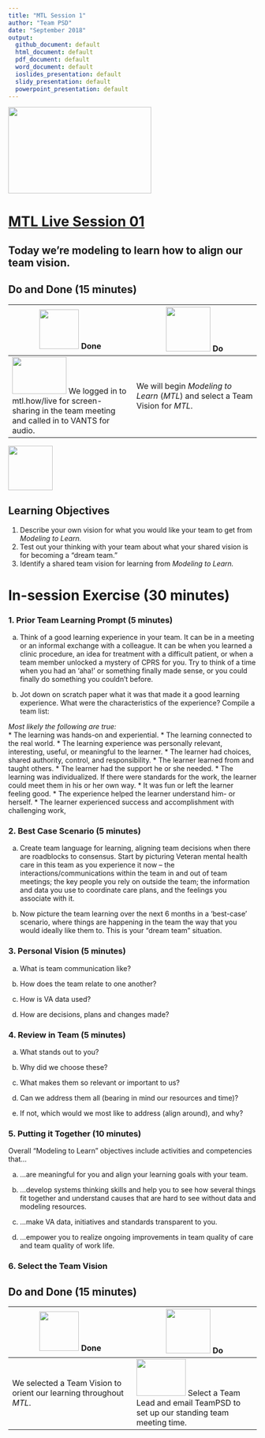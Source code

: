 ```yaml
---
title: "MTL Session 1"
author: "Team PSD"
date: "September 2018"
output: 
  github_document: default
  html_document: default
  pdf_document: default
  word_document: default
  ioslides_presentation: default
  slidy_presentation: default
  powerpoint_presentation: default
---
```


<img src = "https://github.com/lzim/teampsd/blob/master/resources/logos/mtl_live_sq_sm.png"
     height = "175" width = "290">  

# [MTL Live Session 01](https://github.com/lzim/teampsd/blob/master/mtl_facilitate_workgroup/mtl_live_guide/mtl_live_session01_see.Rmd "MTL Live Session 01")

## Today we're modeling to learn how to align our team vision.

## Do and Done (15 minutes)
<!-- Do/Done Tables -->
| <img src = "https://raw.githubusercontent.com/lzim/teampsd/hexagon_icons/np_hexagon-check-mark_309690_003F72.png" height = "80" width = "80"> **Done** | <img src = "https://raw.githubusercontent.com/lzim/teampsd/hexagon_icons/np_synchronize_778914_003F72.png" height = "90" width = "90"> **Do** |
| --- | --- | 
|[<img src = "https://raw.githubusercontent.com/lzim/teampsd/master/resources/logos/mtl_how_live_sm.png" height = "75" width = "110">](http://mtl.how/live) We logged in to mtl.how/live for screen-sharing in the team meeting and called in to VANTS for audio. | We will begin _Modeling to Learn_ (_MTL_) and select a Team Vision for _MTL_. | 

<!-- Learning Objectives Icon --> 
<img src = "https://github.com/lzim/teampsd/blob/master/resources/icons/we_decided_learning_objectives.png" height = "90" width = "90" style ="display: inline-block"/> 

## Learning Objectives

1. Describe your own vision for what you would like your team to get from *Modeling to Learn.*
2. Test out your thinking with your team about what your shared vision is for becoming a "dream team."
3. Identify a shared team vision for learning from *Modeling to Learn.*

# In-session Exercise (30 minutes)

### 1. Prior Team Learning Prompt (5 minutes) 

a. Think of a good learning experience in your team. It can be in a meeting or an informal exchange with a colleague. It can be when you learned a clinic procedure, an idea for treatment with a difficult patient, or when a team member unlocked a mystery of CPRS for you. Try to think of a time when you had an ‘aha!’ or something finally made sense, or you could finally do something you couldn’t before.  

b. Jot down on scratch paper what it was that made it a good learning experience. What were the characteristics of the experience? Compile a team list:  

*Most likely the following are true:*   
* The learning was hands-on and experiential.
* The learning connected to the real world.
* The learning experience was personally relevant, interesting, useful, or meaningful to the learner.
* The learner had choices, shared authority, control, and responsibility.
* The learner learned from and taught others.
* The learner had the support he or she needed.
* The learning was individualized. If there were standards for the work, the learner could meet them in his or her own way.
* It was fun or left the learner feeling good.
* The experience helped the learner understand him- or herself.
* The learner experienced success and accomplishment with challenging work,

### 2. Best Case Scenario (5 minutes)

a. Create team language for learning, aligning team decisions when there are roadblocks to consensus. Start by picturing Veteran mental health care in this team as you experience it now – the interactions/communications within the team in and out of team meetings; the key people you rely on outside the team; the information and data you use to coordinate care plans, and the feelings you associate with it.  

b. Now picture the team learning over the next 6 months in a ‘best-case’ scenario, where things are happening in the team the way that you would ideally like them to. This is your “dream team” situation.  

### 3. Personal Vision (5 minutes)  

a. What is team communication like?

b. How does the team relate to one another?

c. How is VA data used?

d. How are decisions, plans and changes made?

### 4. Review in Team (5 minutes)  

a. What stands out to you?

b. Why did we choose these?

c. What makes them so relevant or important to us?

d. Can we address them all (bearing in mind our resources and time)?

e. If not, which would we most like to address (align around), and why?

### 5. Putting it Together (10 minutes)

Overall "Modeling to Learn" objectives include activities and competencies that…

a. …are meaningful for you and align your learning goals with your team.

b. …develop systems thinking skills and help you to see how several things fit together and understand causes that are hard to see without data and modeling resources.

c. …make VA data, initiatives and standards transparent to you. 

d. …empower you to realize ongoing improvements in team quality of care and team quality of work life.

### 6. Select the Team Vision

## Do and Done (15 minutes)
<!-- Do/Done Tables -->
| <img src = "https://raw.githubusercontent.com/lzim/teampsd/hexagon_icons/np_hexagon-check-mark_309690_003F72.png" height = "80" width = "80"> **Done** | <img src = "https://raw.githubusercontent.com/lzim/teampsd/hexagon_icons/np_synchronize_778914_003F72.png" height = "90" width = "90"> **Do** |
| --- | --- | 
| We selected a Team Vision to orient our learning throughout _MTL_.  | [<img src = "https://raw.githubusercontent.com/lzim/teampsd/teampsd_style/teampsd_logo/va_team_psd_logo_sq_sm.png" height = "75" width = "100">](mailto:lindsey.zimmerman@va.gov;stacey.park2@va.gov) Select a Team Lead and email TeamPSD to set up our standing team meeting time. |



